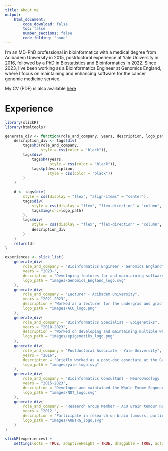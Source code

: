 ```yaml
---
title: About me
output:
    html_document:
        code_download: false
        toc: false
        number_sections: false
        code_folding: "none"
---
```


I'm an MD-PhD professional in bioinformatics with a medical degree from Acibadem University in 2015, postdoctoral experience at Yale University in 2016, followed by a PhD in Biostatistics and Bioinformatics in 2022. Since 2023, I've been working as a Bioinformatics Engineer at Genomics England, where I focus on maintaining and enhancing software for the cancer genomic medicine service.

My CV (PDF) is also available [here](./CV_doc/egeulgen_CV.pdf)

# Experience

```r
library(slickR)
library(htmltools)

generate_div <- function(role_and_company, years, description, logo_path) {
    description_div <- tags$div(
        tags$h3(role_and_company,
                style = css(color = "black")), 
        tags$div(
            tags$h4(years,
                    style = css(color = "black")), 
            tags$p(description,
                   style = css(color = "black"))
        )
    )
    
    d <- tags$div(
        style = css(display = "flex", "align-items" = "center"),
        tags$div(
            style = css(display = "flex", "flex-direction" = "column", "margin-right" = "20px", width = "20%"),
            tags$img(src=logo_path)
        ),
        tags$div(
            style = css(display = "flex", "flex-direction" = "column", "margin-right" = "20px", width = "80%", "text-align" = "left"), 
            description_div
        )
    )
    return(d)
}
```

```r
experiences <- slick_list(
    generate_div(
        role_and_company = "Bioinformatics Engineer - Genomics England",
        years = "2023-",
        description = "Developing features for and maintaining software for the cancer genomic medicine service.",
        logo_path = "images/Genomics_England_logo.svg"
    ),
    generate_div(
        role_and_company = "Lecturer - Acibadem University",
        years = "2021-2023",
        description = "Worked as a lecturer for the undergrad and grad courses on biostatistics and bioinformatics topics.",
        logo_path = "images/ACU_logo.png"
    ),
    generate_div(
        role_and_company = "Bioinformatics Specialist - Epigenetiks",
        years = "2018-2023",
        description = "Worked on developing and maintaining multiple whole exome sequencing-based analysis pipelines (cancer and rare disease applications) for the Istanbul-based medical diagnostics company.",
        logo_path = "images/epigenetiks_logo.png"
    ),
    generate_div(
        role_and_company = "Postdoctoral Associate - Yale University",
        years = "2016",
        description = "Briefly worked as a post-doc associate at the Gunel Lab, Yale School of Medicine, where I had previously done multiple internships between 2011-2014. Research in neurogenetics, particularly malformations of cortical development and brain tumours, performing functional in-vitro analyses to investigate the effect of a SNP in the pathogenesis of gliomas.",
        logo_path = "images/yale-logo.svg"
    ),
    generate_div(
        role_and_company = "Bioinformatics Consultant - NeuroOncology Technologies",
        years = "2015-2023",
        description = "Developed and maintained the Whole Exome Sequencing pipeline for the local medical diagnostics company based in Istanbul-Turkey. The pipeline allows for the identification of clinically-relevant genomics findings in brain tumours, especially regarding gliomas.",
        logo_path = "images/NOT_logo.svg"
    ),
    generate_div(
        role_and_company = "Research Group Member - ACU Brain tumour Research Group",
        years = "2012-",
        description = "Participate in research on brain tumours, particularly on gliomas. I assist in biostatistical as well as bioinformatics analyses, focusing on the integration of molecular biological and clinical data to improve diagnosis, prognosis and treatment of glioma.",
        logo_path = "images/AUBTRG_logo.svg"
    )
)

slickR(experiences) + 
    settings(dots = TRUE, adaptiveHeight = TRUE, draggable = TRUE, autoplay = TRUE, autoplaySpeed = 4000)
```
